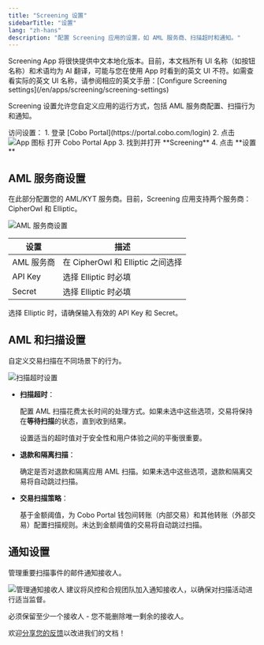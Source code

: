 ```yaml
---
title: "Screening 设置"
sidebarTitle: "设置"
lang: "zh-hans"
description: "配置 Screening 应用的设置，如 AML 服务商、扫描超时和通知。"
---
```


<Note>
Screening App 将很快提供中文本地化版本。目前，本文档所有 UI 名称（如按钮名称）和术语均为 AI 翻译，可能与您在使用 App 时看到的英文 UI 不符。如需查看实际的英文 UI 名称，请参阅相应的英文手册：[Configure Screening settings](/en/apps/screening/screening-settings)
</Note>

Screening 设置允许您自定义应用的运行方式，包括 AML 服务商配置、扫描行为和通知。

<Info>
访问设置：
1. 登录 [Cobo Portal](https://portal.cobo.com/login)
2. 点击 <img src="/en/images/common/icon_apps.svg" className="icon" alt="App 图标"/> 打开 Cobo Portal App
3. 找到并打开 **Screening**
4. 点击 **设置**
</Info>

## AML 服务商设置

在此部分配置您的 AML/KYT 服务商。目前，Screening 应用支持两个服务商：CipherOwl 和 Elliptic。

<img src="/en/images/portal-apps/screening/settings-provider.png" className="screenshot_modal" alt="AML 服务商设置"/>

| 设置 | 描述 |
| --- | --- |
| AML 服务商 | 在 CipherOwl 和 Elliptic 之间选择 |
| API Key | 选择 Elliptic 时必填 |
| Secret | 选择 Elliptic 时必填 |

<Note>选择 Elliptic 时，请确保输入有效的 API Key 和 Secret。</Note>

## AML 和扫描设置

自定义交易扫描在不同场景下的行为。

<img src="/en/images/portal-apps/screening/settings-aml.png" className="screenshot_modal" alt="扫描超时设置"/>

- **扫描超时**：

    配置 AML 扫描花费太长时间的处理方式。如果未选中这些选项，交易将保持在**等待扫描**的状态，直到收到结果。

    <Info>设置适当的超时值对于安全性和用户体验之间的平衡很重要。</Info>

- **退款和隔离扫描**：

    确定是否对退款和隔离应用 AML 扫描。如果未选中这些选项，退款和隔离交易将自动跳过扫描。

- **交易扫描策略**：

    基于金额阈值，为 Cobo Portal 钱包间转账（内部交易）和其他转账（外部交易）配置扫描规则。未达到金额阈值的交易将自动跳过扫描。

## 通知设置

管理重要扫描事件的邮件通知接收人。

<img src="/en/images/portal-apps/screening/settings-notification.png" className="screenshot_modal" alt="管理通知接收人"/>

<Note>
建议将风控和合规团队加入通知接收人，以确保对扫描活动进行适当监督。
</Note>

<Info>必须保留至少一个接收人 - 您不能删除唯一剩余的接收人。</Info>

<Tip>欢迎[分享您的反馈](https://forms.zohopublic.com/cobo/form/DocumentFeedbackForm/formperma/QvLOhxJv1_JMsJ-1dleZ8Itb_7rzN-LtgvsDdxosoVI?referrername=manuals)以改进我们的文档！</Tip>
